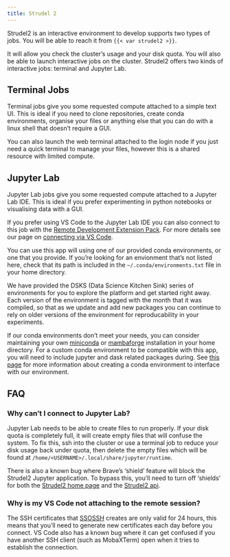 ```yaml
---
title: Strudel 2
---
```


Strudel2 is an interactive environment to develop supports two types of jobs. You will be able to reach it from `{{< var strudel2 >}}`.

It will allow you check the cluster's usage and your disk quota. You will also be able to launch interactive jobs on the cluster. Strudel2 offers two kinds of interactive jobs: terminal and Jupyter Lab.

## Terminal Jobs
Terminal jobs give you some requested compute attached to a simple text UI. This is ideal if you need to clone repositories, create conda environments, organise your files or anything else that you can do with a linux shell that doesn't require a GUI.

You can also launch the web terminal attached to the login node if you just need a quick terminal to manage your files, however this is a shared resource with limited compute.

## Jupyter Lab
Jupyter Lab jobs give you some requested compute attached to a Jupyter Lab IDE. This is ideal if you prefer experimenting in python notebooks or visualising data with a GUI.

If you prefer using VS Code to the Jupyter Lab IDE you can also connect to this job with the [Remote Development Extension Pack](https://aka.ms/vscode-remote/download/extension). For more details see our page on [connecting via VS Code](/connecting/vscode.qmd).

You can use this app will using one of our provided conda environments, or one that you provide. If you're looking for an envionment that's not listed here, check that its path is included in the `~/.conda/environments.txt` file in your home directory.

We have provided the DSKS (Data Science Kitchen Sink) series of environments for you to explore the platform and get started right away. Each version of the environment is tagged with the month that it was compiled, so that as we update and add new packages you can continue to rely on older versions of the environment for reproducability in your experiments.

If our conda environments don't meet your needs, you can consider maintaining your own [miniconda](https://docs.conda.io/en/latest/miniconda.html) or [mambaforge](https://mamba.readthedocs.io/en/latest/installation/mamba-installation.html) installation in your home directory. For a custom conda environment to be compatible with this app, you will need to include jupyter and dask related packages during. See [this page](/applications/custom.qmd) for more information about creating a conda environment to interface with our environment.

## FAQ
### Why can't I connect to Jupyter Lab?
Jupyter Lab needs to be able to create files to run properly. If your disk quota is completely full, it will create empty files that will confuse the system. To fix this, ssh into the cluster or use a terminal job to reduce your disk usage back under quota, then delete the empty files which will be found at `/home/<USERNAME>/.local/share/jupyter/runtime`.

There is also a known bug where Brave's 'shield' feature will block the Strudel2 Jupyter application. To bypass this, you'll need to turn off 'shields' for both the [Strudel2 home page](https://mlerp.cloud.edu.au/) and the [Strudel2 api](https://strudel2-api-dev.cloud.cvl.org.au/).

### Why is my VS Code not attaching to the remote session?
The SSH certificates that [SSOSSH](/connecting/ssossh.qmd) creates are only valid for 24 hours, this means that you'll need to generate new certificates each day before you connect. VS Code also has a known bug where it can get confused if you have another SSH client (such as MobaXTerm) open when it tries to establish the connection.
